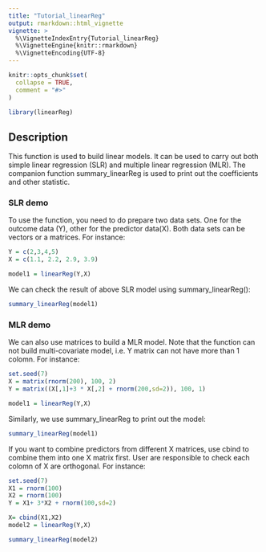 ```yaml
---
title: "Tutorial_linearReg"
output: rmarkdown::html_vignette
vignette: >
  %\VignetteIndexEntry{Tutorial_linearReg}
  %\VignetteEngine{knitr::rmarkdown}
  %\VignetteEncoding{UTF-8}
---
```


```r
knitr::opts_chunk$set(
  collapse = TRUE,
  comment = "#>"
)
```

```r
library(linearReg)
```

## Description
This function is used to build linear models. It can be used to carry out both simple linear regression (SLR) and multiple linear regression (MLR). The companion function summary_linearReg is used to print out the coefficients and other statistic.

### SLR demo
To use the function, you need to do prepare two data sets. One for the outcome data (Y), other for the predictor data(X). Both data sets can be vectors or a matrices. For instance:
```r
Y = c(2,3,4,5)
X = c(1.1, 2.2, 2.9, 3.9)

model1 = linearReg(Y,X)
```

We can check the result of above SLR model using summary_linearReg():
```r
summary_linearReg(model1)
```

### MLR demo
We can also use matrices to build a MLR model. Note that the function can not build multi-covariate model, i.e. Y matrix can not have more than 1 colomn. For instance:
```r
set.seed(7)
X = matrix(rnorm(200), 100, 2)
Y = matrix((X[,1]+3 * X[,2] + rnorm(200,sd=2)), 100, 1)

model1 = linearReg(Y,X)
```
Similarly, we use summary_linearReg to print out the model:
```r
summary_linearReg(model1)
```

If you want to combine predictors from different X matrices, use cbind to combine them into one X matrix first. User are responsible to check each colomn of X are orthogonal. For instance:
```r
set.seed(7)
X1 = rnorm(100)
X2 = rnorm(100)
Y = X1+ 3*X2 + rnorm(100,sd=2)

X= cbind(X1,X2)
model2 = linearReg(Y,X)

summary_linearReg(model2)
```




